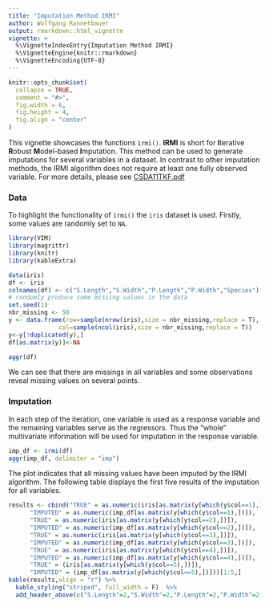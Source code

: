 ```yaml
---
title: "Imputation Method IRMI"
author: Wolfgang Rannetbauer
output: rmarkdown::html_vignette
vignette: >
  %\VignetteIndexEntry{Imputation Method IRMI}
  %\VignetteEngine{knitr::rmarkdown}
  %\VignetteEncoding{UTF-8}
---
```


```r
knitr::opts_chunk$set(
  collapse = TRUE,
  comment = "#>",
  fig.width = 6,
  fig.height = 4,
  fig.align = "center"
)
```


This vignette showcases the functions `irmi()`. **IRMI** is short for **I**terative **R**obust **M**odel-based **I**mputation. This method can be used to generate imputations for several variables in a dataset. In contrast to other imputation methods, the IRMI algorithm does not require at least one fully observed variable. For more details, please see [CSDA11TKF.pdf](http://file.statistik.tuwien.ac.at/filz/papers/CSDA11TKF.pdf)


### Data

To highlight the functionality of `irmi()` the `iris` dataset is used. Firstly, some values are randomly set to `NA`. 
```r
library(VIM)
library(magrittr)
library(knitr)
library(kableExtra)

data(iris)
df <- iris
colnames(df) <- c("S.Length","S.Width","P.Length","P.Width","Species")
# randomly produce some missing values in the data
set.seed(1)
nbr_missing <- 50
y <- data.frame(row=sample(nrow(iris),size = nbr_missing,replace = T),
              col=sample(ncol(iris),size = nbr_missing,replace = T))
y<-y[!duplicated(y),]
df[as.matrix(y)]<-NA

aggr(df)
```

We can see that there are missings in all variables and some observations reveal missing values on several points. 

### Imputation

In each step of the iteration, one variable is used as a response variable and the remaining variables serve as the regressors. Thus the "whole" multivariate information will be used for imputation in the response variable.

```r
imp_df <- irmi(df)
aggr(imp_df, delimiter = "imp")
```

The plot indicates that all missing values have been imputed by the IRMI algorithm. The following table displays the first five results of the imputation for all variables.

```r
results <- cbind("TRUE" = as.numeric(iris[as.matrix(y[which(y$col==1),])]),
      "IMPUTED" = as.numeric(imp_df[as.matrix(y[which(y$col==1),])]),
      "TRUE" = as.numeric(iris[as.matrix(y[which(y$col==2),])]),
      "IMPUTED" = as.numeric(imp_df[as.matrix(y[which(y$col==2),])]),
      "TRUE" = as.numeric(iris[as.matrix(y[which(y$col==3),])]),
      "IMPUTED" = as.numeric(imp_df[as.matrix(y[which(y$col==3),])]),
      "TRUE" = as.numeric(iris[as.matrix(y[which(y$col==4),])]),
      "IMPUTED" = as.numeric(imp_df[as.matrix(y[which(y$col==4),])]),
      "TRUE" = (iris[as.matrix(y[which(y$col==5),])]),
      "IMPUTED" = (imp_df[as.matrix(y[which(y$col==5),])]))[1:5,]
kable(results,align = "r") %>%
  kable_styling("striped", full_width = F)  %>%
  add_header_above(c("S.Length"=2,"S.Width"=2,"P.Length"=2,"P.Width"=2,"Species"=2))
```

